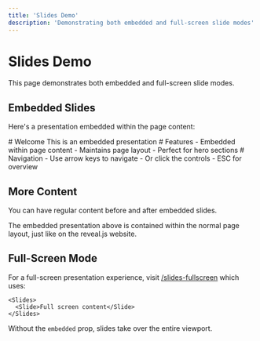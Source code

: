 ```yaml
---
title: 'Slides Demo'
description: 'Demonstrating both embedded and full-screen slide modes'
---
```


# Slides Demo

This page demonstrates both embedded and full-screen slide modes.

## Embedded Slides

Here's a presentation embedded within the page content:

<Slides embedded>
  <Slide># Welcome This is an embedded presentation</Slide>
  <Slide># Features - Embedded within page content - Maintains page layout - Perfect for hero sections</Slide>
  <Slide># Navigation - Use arrow keys to navigate - Or click the controls - ESC for overview</Slide>
</Slides>

## More Content

You can have regular content before and after embedded slides.

<Alert type='info'>The embedded presentation above is contained within the normal page layout, just like on the reveal.js website.</Alert>

## Full-Screen Mode

For a full-screen presentation experience, visit [/slides-fullscreen](/slides-fullscreen) which uses:

```mdx
<Slides>
  <Slide>Full screen content</Slide>
</Slides>
```

Without the `embedded` prop, slides take over the entire viewport.
